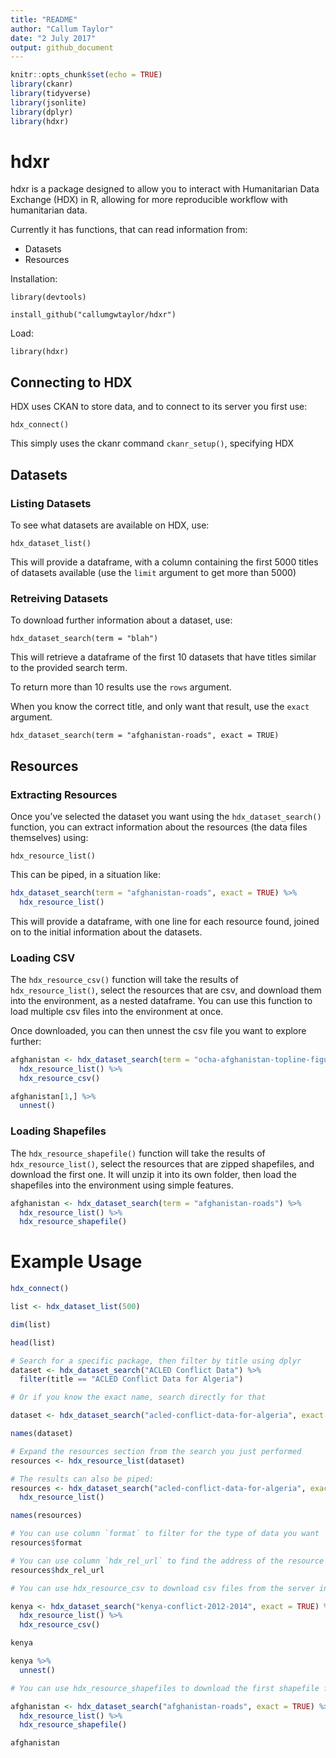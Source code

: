 ```yaml
---
title: "README"
author: "Callum Taylor"
date: "2 July 2017"
output: github_document
---
```


```r
knitr::opts_chunk$set(echo = TRUE)
library(ckanr)
library(tidyverse)
library(jsonlite)
library(dplyr)
library(hdxr)
```


# hdxr

hdxr is a package designed to allow you to interact with Humanitarian Data Exchange (HDX) in R, allowing for more reproducible workflow with humanitarian data.

Currently it has functions, that can read information from:

- Datasets
- Resources

Installation:

`library(devtools)`

`install_github("callumgwtaylor/hdxr")`

Load:

`library(hdxr)`


## Connecting to HDX

HDX uses CKAN to store data, and to connect to its server you first use:

`hdx_connect()`

This simply uses the ckanr command `ckanr_setup()`, specifying HDX

## Datasets

### Listing Datasets

To see what datasets are available on HDX, use:

`hdx_dataset_list()`

This will provide a dataframe, with a column containing the first 5000 titles of datasets available (use the `limit` argument to get more than 5000)

### Retreiving Datasets

To download further information about a dataset, use:

`hdx_dataset_search(term = "blah")`

This will retrieve a dataframe of the first 10 datasets that have titles similar to the provided search term.

To return more than 10 results use the `rows` argument.

When you know the correct title, and only want that result, use the `exact` argument.

`hdx_dataset_search(term = "afghanistan-roads", exact = TRUE)`

## Resources

### Extracting Resources

Once you've selected the dataset you want using the `hdx_dataset_search()` function, you can extract information about the resources (the data files themselves) using:

`hdx_resource_list()`

This can be piped, in a situation like:

```r
hdx_dataset_search(term = "afghanistan-roads", exact = TRUE) %>%
  hdx_resource_list()
```

This will provide a dataframe, with one line for each resource found, joined on to the initial information about the datasets.

### Loading CSV

The `hdx_resource_csv()` function will take the results of `hdx_resource_list()`, select the resources that are csv, and download them into the environment, as a nested dataframe. You can use this function to load multiple csv files into the environment at once.

Once downloaded, you can then unnest the csv file you want to explore further:

```r
afghanistan <- hdx_dataset_search(term = "ocha-afghanistan-topline-figures") %>%
  hdx_resource_list() %>%
  hdx_resource_csv()

afghanistan[1,] %>%
  unnest()
```

### Loading Shapefiles

The `hdx_resource_shapefile()` function will take the results of `hdx_resource_list()`, select the resources that are zipped shapefiles, and download the first one. It will unzip it into its own folder, then load the shapefiles into the environment using simple features.

```r
afghanistan <- hdx_dataset_search(term = "afghanistan-roads") %>%
  hdx_resource_list() %>%
  hdx_resource_shapefile()
```



# Example Usage

```r

hdx_connect()

list <- hdx_dataset_list(500)

dim(list)

head(list)

# Search for a specific package, then filter by title using dplyr
dataset <- hdx_dataset_search("ACLED Conflict Data") %>%
  filter(title == "ACLED Conflict Data for Algeria")

# Or if you know the exact name, search directly for that

dataset <- hdx_dataset_search("acled-conflict-data-for-algeria", exact = TRUE)

names(dataset)

# Expand the resources section from the search you just performed
resources <- hdx_resource_list(dataset)

# The results can also be piped:
resources <- hdx_dataset_search("acled-conflict-data-for-algeria", exact = TRUE) %>%
  hdx_resource_list()

names(resources)

# You can use column `format` to filter for the type of data you want
resources$format

# You can use column `hdx_rel_url` to find the address of the resource you want
resources$hdx_rel_url

# You can use hdx_resource_csv to download csv files from the server into a nested dataframe. This can all be done in a pipeline.

kenya <- hdx_dataset_search("kenya-conflict-2012-2014", exact = TRUE) %>%
  hdx_resource_list() %>%
  hdx_resource_csv()

kenya

kenya %>%
  unnest()

# You can use hdx_resource_shapefiles to download the first shapefile from the server into a simple features pipeline. This can all be done in a pipeline.

afghanistan <- hdx_dataset_search("afghanistan-roads", exact = TRUE) %>%
  hdx_resource_list() %>%
  hdx_resource_shapefile()

afghanistan 
```






